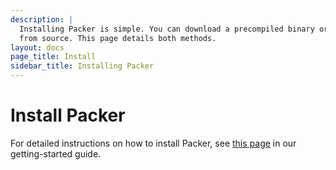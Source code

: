 ```yaml
---
description: |
  Installing Packer is simple. You can download a precompiled binary or compile
  from source. This page details both methods.
layout: docs
page_title: Install
sidebar_title: Installing Packer
---
```


# Install Packer

For detailed instructions on how to install Packer, see [this
page][install] in our getting-started guide.

[install]: https://learn.hashicorp.com/packer/getting-started/install 'Install Packer'
